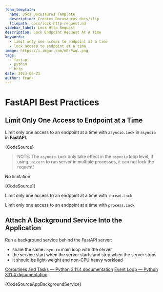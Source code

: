 ```yaml
---
foam_template:
  name: Docs Docusaurus Template
  description: Creates Docusaurus docs/slip
  filepath: docs/lock-http-request.md
sidebar_label: Lock Http Request
description: Lock Endpoint Request At A Time
keywords:
  - limit only one access to endpoint at a time
  - lock access to endpoint at a time
image: https://i.imgur.com/mErPwqL.png
tags:
  - fastapi
  - python
  - http
date: 2023-06-21
author: frank
---
```


# FastAPI Best Practices

## Limit Only One Access to Endpoint at a Time

Limit only one access to an endpoint at a time with `asyncio.Lock` in `asyncio` in **FastAPI**.


<CodeBlock language="python" title="../code-snippets/python/app_request_lock.py">{CodeSource}</CodeBlock>

> NOTE: The `asyncio.Lock` only take effect in the `asyncio` loop level, if using `unicorn` to run server in multiple processes, it can not lock the request! 

No limitation.


<CodeBlock language="python" title="../code-snippets/python/app_request_nolock.py">{CodeSource1}</CodeBlock>


Limit only one access to an endpoint at a time with `thread.Lock`

Limit only one access to an endpoint at a time with `process.Lock`

## Attach A Background Service Into the Application

Run a background service behind the FastAPI server:

- share the same `asyncio` main loop with the server
- the service start when the server starts and stop when the server stops
- it should be light-weight and non-CPU heavy workload

[Coroutines and Tasks — Python 3.11.4 documentation](https://docs.python.org/3/library/asyncio-task.html#asyncio.Task.cancel)
[Event Loop — Python 3.11.4 documentation](https://docs.python.org/3/library/asyncio-eventloop.html#asyncio.loop.create_task)


<CodeBlock language="python" title="../code-snippets/python/app_background_service.py">{CodeSourceAppBackgroundService}</CodeBlock>
